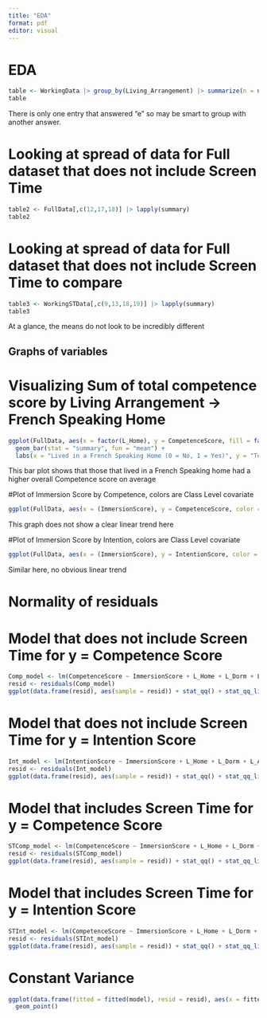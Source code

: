 ```yaml
---
title: "EDA"
format: pdf
editor: visual
---
```


# EDA 
```r
table <- WorkingData |> group_by(Living_Arrangement) |> summarize(n = n(), comp = sum(CompetenceScore)) |> mutate(prop_count = n/sum(n), prop_comp = comp/sum(comp))
table
```
There is only one entry that answered "e" so may be smart to group with another answer.

# Looking at spread of data for Full dataset that does not include Screen Time
```r
table2 <- FullData[,c(12,17,18)] |> lapply(summary)
table2
```

# Looking at spread of data for Full dataset that does not include Screen Time to compare
```r
table3 <- WorkingSTData[,c(9,13,18,19)] |> lapply(summary)
table3
```
At a glance, the means do not look to be incredibly different


## Graphs of variables
# Visualizing Sum of total competence score by Living Arrangement -> French Speaking Home
```r
ggplot(FullData, aes(x = factor(L_Home), y = CompetenceScore, fill = factor(ClassLvlAbbr))) +
  geom_bar(stat = "summary", fun = "mean") +
  labs(x = "Lived in a French Speaking Home (0 = No, 1 = Yes)", y = "Total Competence Score")
```
This bar plot shows that those that lived in a French Speaking home had a higher overall Competence score on average


#Plot of Immersion Score by Competence, colors are Class Level covariate
```r
ggplot(FullData, aes(x = (ImmersionScore), y = CompetenceScore, color = factor(ClassLvlAbbr))) + geom_point() + geom_abline()
```
This graph does not show a clear linear trend here

#Plot of Immersion Score by Intention, colors are Class Level covariate
```r
ggplot(FullData, aes(x = (ImmersionScore), y = IntentionScore, color = factor(ClassLvlAbbr))) + geom_point() + geom_abline()
```
Similar here, no obvious linear trend

# Normality of residuals
# Model that does not include Screen Time for y = Competence Score
```r
Comp_model <- lm(CompetenceScore ~ ImmersionScore + L_Home + L_Dorm + L_Alone + L_Roommates + ClassLvlAbbr, data = FullData)
resid <- residuals(Comp_model)
ggplot(data.frame(resid), aes(sample = resid)) + stat_qq() + stat_qq_line()
```

# Model that does not include Screen Time for y = Intention Score
```r
Int_model <- lm(IntentionScore ~ ImmersionScore + L_Home + L_Dorm + L_Alone + L_Roommates + ClassLvlAbbr, data = FullData)
resid <- residuals(Int_model)
ggplot(data.frame(resid), aes(sample = resid)) + stat_qq() + stat_qq_line()
```


# Model that includes Screen Time for y = Competence Score
```r
STComp_model <- lm(CompetenceScore ~ ImmersionScore + L_Home + L_Dorm + L_Alone + L_Roommates + ClassLvlAbbr + AvgScreenTime, data = WorkingSTData)
resid <- residuals(STComp_model)
ggplot(data.frame(resid), aes(sample = resid)) + stat_qq() + stat_qq_line()
```

# Model that includes Screen Time for y = Intention Score
```r
STInt_model <- lm(CompetenceScore ~ ImmersionScore + L_Home + L_Dorm + L_Alone + L_Roommates + ClassLvlAbbr + AvgScreenTime, data = WorkingSTData)
resid <- residuals(STInt_model)
ggplot(data.frame(resid), aes(sample = resid)) + stat_qq() + stat_qq_line()
```

# Constant Variance
```r
ggplot(data.frame(fitted = fitted(model), resid = resid), aes(x = fitted, y = resid)) +
  geom_point()
```


